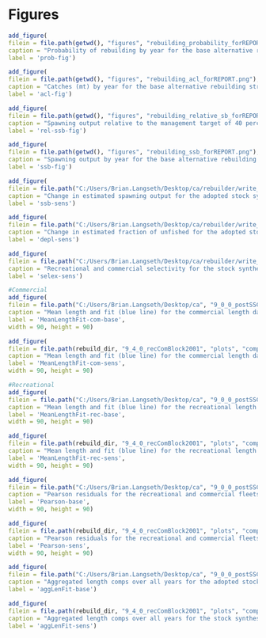 \clearpage
# Figures

<!-- Main run figures -->
```r
add_figure(
filein = file.path(getwd(), "figures", "rebuilding_probability_forREPORT.png"), 
caption = "Probability of rebuilding by year for the base alternative rebuilding strategies",
label = 'prob-fig')
```

```r
add_figure(
filein = file.path(getwd(), "figures", "rebuilding_acl_forREPORT.png"), 
caption = "Catches (mt) by year for the base alternative rebuilding strategies",
label = 'acl-fig')
```

```r
add_figure(
filein = file.path(getwd(), "figures", "rebuilding_relative_sb_forREPORT.png"), 
caption = "Spawning output relative to the management target of 40 percent of unfished spawning output by year for the base alternative rebuilding strategies",
label = 'rel-ssb-fig')
```

```r
add_figure(
filein = file.path(getwd(), "figures", "rebuilding_ssb_forREPORT.png"), 
caption = "Spawning output by year for the base alternative rebuilding strategies",
label = 'ssb-fig')
```


<!-- <!-- Runs with no abc max -->
<!-- ```{r, results = 'asis'} -->
<!-- add_figure( -->
<!-- filein = file.path(reb[[2]]$loc, "rebuilding_probability.png"),  -->
<!-- caption = "Probability of rebuilding by year for alternative rebuilding strategies when not constraining catches by the ABC", -->
<!-- label = 'prob-fig-noABCmax') -->
<!-- ``` -->

<!-- ```{r, results = 'asis'} -->
<!-- add_figure( -->
<!-- filein = file.path(reb[[2]]$loc, "rebuilding_acl.png"),  -->
<!-- caption = "Catches (mt) by year for alternative rebuilding strategies when not constraining catches by the ABC", -->
<!-- label = 'acl-fig-noABCmax') -->
<!-- ``` -->

<!-- ```{r, results = 'asis'} -->
<!-- add_figure( -->
<!-- filein = file.path(reb[[2]]$loc, "rebuilding_relative_sb.png"),  -->
<!-- caption = "Spawning output relative to the management target of 40 percent of unfished spawning output by year for alternative rebuilding strategies when not constraining catches by the ABC", -->
<!-- label = 'rel-ssb-fig-noABCmax') -->
<!-- ``` -->

<!-- ```{r, results = 'asis'} -->
<!-- add_figure( -->
<!-- filein = file.path(reb[[2]]$loc, "rebuilding_ssb.png"),  -->
<!-- caption = "Spawning output by year for alternative rebuilding strategies when not constraining catches by the ABC", -->
<!-- label = 'ssb-fig-noABCmax') -->
<!-- ``` -->


<!-- <!-- Runs based on SS model with sex = 1 -->
<!-- ```{r, results = 'asis'} -->
<!-- add_figure( -->
<!-- filein = file.path(reb[[3]]$loc, "rebuilding_probability.png"),  -->
<!-- caption = "Probability of rebuilding by year for alternative rebuilding strategies when based on an SS model with sex = 1", -->
<!-- label = 'prob-fig-sex1') -->
<!-- ``` -->

<!-- ```{r, results = 'asis'} -->
<!-- add_figure( -->
<!-- filein = file.path(reb[[3]]$loc, "rebuilding_acl.png"),  -->
<!-- caption = "Catches (mt) by year for alternative rebuilding strategies when based on an SS model with sex = 1", -->
<!-- label = 'acl-fig-sex1') -->
<!-- ``` -->

<!-- ```{r, results = 'asis'} -->
<!-- add_figure( -->
<!-- filein = file.path(reb[[3]]$loc, "rebuilding_relative_sb.png"),  -->
<!-- caption = "Spawning output relative to the management target of 40 percent of unfished spawning output by year for alternative rebuilding strategies when based on an SS model with sex = 1", -->
<!-- label = 'rel-ssb-fig-sex1') -->
<!-- ``` -->

<!-- ```{r, results = 'asis'} -->
<!-- add_figure( -->
<!-- filein = file.path(reb[[3]]$loc, "rebuilding_ssb.png"),  -->
<!-- caption = "Spawning output by year for alternative rebuilding strategies when based on an SS model with sex = 1", -->
<!-- label = 'ssb-fig-sex1') -->
<!-- ``` -->


<!-- Sensitivity run figures -->
<!-- Spawning output and status comparisons -->
```r
add_figure(
filein = file.path("C:/Users/Brian.Langseth/Desktop/ca/rebuilder/write_up/figures", "rebuilder_sensitivities_compare2_spawnbio_uncertainty.png"), 
caption = "Change in estimated spawning output for the adopted stock synthesis base model (base) and the stock synthesis sensitivity model (RecCom Block 2001). Shading indicates 95 percent confidence intervals around each scenario",
label = 'ssb-sens')

add_figure(
filein = file.path("C:/Users/Brian.Langseth/Desktop/ca/rebuilder/write_up/figures", "rebuilder_sensitivities_compare4_Bratio_uncertainty.png"), 
caption = "Change in estimated fraction of unfished for the adopted stock synthesis base model (base) and the stock synthesis sensitivity model that informs the rebuilding sensitivity (RecCom Block 2001). Shading indicates 95 percent confidence intervals around each scenario",
label = 'depl-sens')
```


```r
add_figure(
filein = file.path("C:/Users/Brian.Langseth/Desktop/ca/rebuilder/write_up/figures", "selex_compare.png"), 
caption = "Recreational and commercial selectivity for the stock synthesis sensitvity model with blocks in 2001 and allowing dome-shaped selectivity (red lines) compared to the selectivity for the adopted base model (blue lines)",
label = 'selex-sens')
```

<!-- Mean length fits -->
```r
#Commercial
add_figure(
filein = file.path("C:/Users/Brian.Langseth/Desktop/ca", "9_0_0_postSSC_base", "plots", "comp_lenfit_data_weighting_TA1.8_CA_Commercial.png"), 
caption = "Mean length and fit (blue line) for the commercial length data from the adoped stock synthesis base model with 95 percent confidence intervals (solid black bar) based on current samples sizes. Thinner intervals (with capped ends) show result of further adjusting sample sizes based on suggested multiplier for Francis data weighting",
label = 'MeanLengthFit-com-base',
width = 90, height = 90)

add_figure(
filein = file.path(rebuild_dir, "9_4_0_recComBlock2001", "plots", "comp_lenfit_data_weighting_TA1.8_CA_Commercial.png"), 
caption = "Mean length and fit (blue line) for the commercial length data from the stock synthesis sensitivity model with 95 percent confidence intervals (solid black bar) based on current samples sizes. Thinner intervals (with capped ends) show result of further adjusting sample sizes based on suggested multiplier for Francis data weighting",
label = 'MeanLengthFit-com-sens',
width = 90, height = 90)

#Recreational
add_figure(
filein = file.path("C:/Users/Brian.Langseth/Desktop/ca", "9_0_0_postSSC_base", "plots", "comp_lenfit_data_weighting_TA1.8_CA_Recreational.png"), 
caption = "Mean length and fit (blue line) for the recreational length data from the adoped stock synthesis base model with 95 percent confidence intervals (solid black bar) based on current samples sizes. Thinner intervals (with capped ends) show result of further adjusting sample sizes based on suggested multiplier for Francis data weighting",
label = 'MeanLengthFit-rec-base',
width = 90, height = 90)

add_figure(
filein = file.path(rebuild_dir, "9_4_0_recComBlock2001", "plots", "comp_lenfit_data_weighting_TA1.8_CA_Recreational.png"), 
caption = "Mean length and fit (blue line) for the recreational length data from the stock synthesis sensitivity model with 95 percent confidence intervals (solid black bar) based on current samples sizes. Thinner intervals (with capped ends) show result of further adjusting sample sizes based on suggested multiplier for Francis data weighting",
label = 'MeanLengthFit-rec-sens',
width = 90, height = 90)
```

<!-- Person residuals -->
```r
add_figure(
filein = file.path("C:/Users/Brian.Langseth/Desktop/ca", "9_0_0_postSSC_base", "plots", "comp_lenfit__multi-fleet_comparison.png"), 
caption = "Pearson residuals for the recreational and commercial fleets for the adopted stock synthesis base model. Closed bubbles are positive residuals (observed > expected) and open bubbles are negative residuals (observed < expected)",
label = 'Pearson-base',
width = 90, height = 90)

add_figure(
filein = file.path(rebuild_dir, "9_4_0_recComBlock2001", "plots", "comp_lenfit__multi-fleet_comparison.png"), 
caption = "Pearson residuals for the recreational and commercial fleets for the stock synthesis sensitivity model. Closed bubbles are positive residuals (observed > expected) and open bubbles are negative residuals (observed < expected)",
label = 'Pearson-sens',
width = 90, height = 90)
```

<!-- Aggregate length plots -->
```r
add_figure(
filein = file.path("C:/Users/Brian.Langseth/Desktop/ca", "9_0_0_postSSC_base", "plots", "comp_lenfit__aggregated_across_time.png"), 
caption = "Aggregated length comps over all years for the adopted stock synthesis base model",
label = 'aggLenFit-base')

add_figure(
filein = file.path(rebuild_dir, "9_4_0_recComBlock2001", "plots", "comp_lenfit__aggregated_across_time.png"), 
caption = "Aggregated length comps over all years for the stock synthesis sensitivity model",
label = 'aggLenFit-sens')
```

\clearpage